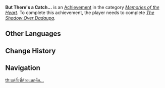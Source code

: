 {{Achievement Infobox
|title        = 
|id           = 84114
|order id     = 6510
|category     = Memories of the Heart
|description  = Help [[Diona]] find a special base drink.
|requirements = Complete ''[[The Shadow Over Dadaupa]].''
|primogems    = 5
|tracking     = 
|hidden       = 1
|quest        = The Cat and the Cocktail
|topic        = 
}}
'''But There's a Catch...''' is an [[Achievement]] in the category ''[[Memories of the Heart]]''. To complete this achievement, the player needs to complete ''[[The Shadow Over Dadaupa]].''
<!--
==Trivia==

==Video Guides==
{{EVT
|video1   = 
|caption1 = 
}}
-->
==Other Languages==
{{Other Languages|default_hidden=1
|en      = But There's a Catch...
|zhs     = 但是，代价是…
|zhs_rm  = Dànshì, Dàijià Shì...
|zht     = 但是，代價是…
|zht_rm  = Dànshì, Dàijià Shì...
|ja      = しかし、その代価は…
|ja_rm   = Shikashi, Sono Daika wa...
|ko      = 하지만 대가는…
|ko_rm   = Hajiman Daega-neun...
|es      = Hay un “pero”...
|fr      = Attention, il y a un piège...
|ru      = Но есть одна загвоздка...
|th      = แต่สิ่งที่ต้องแลกคือ...
|th_rm   = 
|vi      = Nhưng Cái Giá Là...
|de      = Doch es gibt einen Haken ...
|id      = Ada Harga yang Harus Dibayar...
|pt      = Mas o Preço a Pagar é...
}}

==Change History==
{{Change History|1.5}}
<!--
==References==
{{Reflist}}
-->
==Navigation==
{{Achievement Navbox|Memories of the Heart}}
[[th:แต่สิ่งที่ต้องแลกคือ...]]